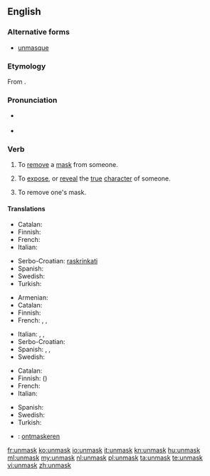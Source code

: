 {{was wotd|2010|November|9}}
==English==

===Alternative forms===
* [[unmasque]] {{qualifier|archaic}}

===Etymology===
From {{prefix|un|mask}}.

===Pronunciation===
* {{a|UK}} {{IPA|/ʌnˈmæsk/|/ʌnˈmɑːsk/}}
* {{a|US}} {{IPA|/ʌnˈmæsk/}}

===Verb===
{{en-verb}}

# {{transitive}} To [[remove]] a [[mask]] from someone.
# {{transitive}} To [[expose]], or [[reveal]] the [[true]] [[character]] of someone.
# {{intransitive}} To remove one's mask.

====Translations====
{{trans-top|to remove a mask from someone}}
* Catalan: {{t+|ca|desemmarcar}}
* Finnish: {{t+|fi|paljastaa}}
* French: {{t+|fr|démasquer}}
* Italian: {{t-|it|smascherare}}
{{trans-mid}}
* Serbo-Croatian: [[raskrinkati]]
* Spanish: {{t-|es|desenmascarar}}
* Swedish: {{t-|sv|avmaskera}}
* Turkish: {{t-|tr|Birisinin maskesini düşürmek}}
{{trans-bottom}}

{{trans-top|to expose the true character of someone}}
* Armenian: {{t-|hy|դիմակազերծել|tr=dimakazerçel|sc=Armn}}
* Catalan: {{t+|ca|desemmarcar}}
* Finnish: {{t+|fi|paljastaa}}
* French: {{t+|fr|révéler}}, {{t+|fr|dévoiler}}, {{t+|fr|démasquer}}
{{trans-mid}}
* Italian: {{t-|it|smascherare}}, {{t-|it|palesare}}, {{t+|it|scoprire}}
* Serbo-Croatian: {{t-|sh|raskrinkati|sc=Latn}}
* Spanish: {{t+|es|descubrir}}, {{t-|es|revelar}}, {{t+|es|demostrar}}
* Swedish: {{t-|sv|avmaskera}}
{{trans-bottom}}

{{trans-top|to remove one's mask}}
* Catalan: {{t-|ca|desemmarcar-se}}
* Finnish: {{t+|fi|paljastaa}} ({{t-|fi|kasvonsa}})
* French: {{t+|fr|démasquer|alt=se démasquer}}
* Italian: {{t-|it|smascherarsi}}
{{trans-mid}}
* Spanish: {{t-|es|desenmascararse}}
* Swedish: {{t-|sv|ta av sin mask}}
* Turkish: {{t-|tr|Birisinin maskesini düşürmek}}
{{trans-bottom}}

{{checktrans-top}}
* {{ttbc|nl}}: [[ontmaskeren]]
{{trans-bottom}}

[[fr:unmask]]
[[ko:unmask]]
[[io:unmask]]
[[it:unmask]]
[[kn:unmask]]
[[hu:unmask]]
[[ml:unmask]]
[[my:unmask]]
[[nl:unmask]]
[[pl:unmask]]
[[ta:unmask]]
[[te:unmask]]
[[vi:unmask]]
[[zh:unmask]]